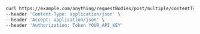 ```bash showLineNumbers copy filename="Request Body Post Multiple Content Types Split Param Json usage example"
curl https://example.com/anything/requestBodies/post/multiple/contentTypes/split/param?paramStr=klutzy \
--header 'Content-Type: application/json' \
--header 'Accept: application/json' \
--header 'Authorization: Token YOUR_API_KEY'
```
